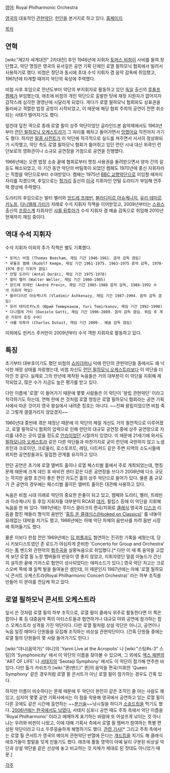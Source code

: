 [[영어]]: Royal Philharmonic Orchestra

[[영국]]의 대표적인 [[관현악단]]. [[런던]]을 본거지로 하고 있다. [http://www.rpo.co.uk/ 홈페이지]

[[목차]]

== 연혁 ==
[wiki:"제2차 세계대전" 2차대전] 후인 1946년에 지휘자 [[토머스 비첨]]이 사비를 들여 창단했고, 악단 명칭은 영국의 유서깊은 공연 기획 단체인 로열 필하모닉 협회에서 빌려서 사용하기로 했다. 비첨은 창단과 동시에 초대 수석 지휘자 겸 음악 감독에 취임했고, 1961년에 타계할 때까지 악단의 육성에 주력했다.

비첨 사후 후임으로 전년도부터 악단의 부지휘자로 활동하고 있던 [[독일]] 출신의 [[루돌프 켐페]]가 부임했는데, 애초에 비첨의 개인 악단으로 출발한 탓에 재정 지원자가 없어지자 갑작스레 심각한 경영난에 시달리게 되었다. 게다가 로열 필하모닉 협회와도 상표권을 둘러싸고 격렬한 법정 공방이 시작되었고, 이 때문에 해당 협회 주최의 공연이 전면 취소되는 사태가 벌어지기도 했다.

엎친데 덮친 격으로 종래 로열 필이 상주 악단이었던 글라인드본 음악제에서도 1963년부터 [[런던 필하모닉 오케스트라]]가 그 자리를 꿰차고 들어가면서 [[망했어요]] 직전까지 가기도 했다. 하지만 [[말콤 사전트]]가 이 악단에 적극적으로 실드를 쳐주면서 서서히 정상화되기 시작했고, 악단 측도 로열 필하모닉 협회가 틀어쥐고 있던 런던 시내 대신 외곽인 런던보로의 영화관이나 소규모 공연장을 거점으로 공연을 진행했다.

1966년에는 오랜 법정 소송 끝에 협회로부터 명칭 사용권을 돌려받으면서 양자 간의 갈등도 해소되었고, 이 기간 동안 악단의 버팀목이 되었던 켐페도 1970년에 종신 지휘자라는 직함을 악단으로부터 수여받았다. 켐페는 1975년 [[BBC 교향악단]]으로 이임할 때까지 자리를 지켰으며, 후임으로는 [[헝가리]] 출신의 [[미국]] 지휘자인 언털 도라티가 부임해 연주력 향상에 주력했다.

도라티의 후임으로는 발터 벨러와 [[앙드레 프레빈]], [[블라디미르 아슈케나지]], [[유리 테미르카노프]], [[다니엘레 가티]]가 차례로 수석 지휘자 직책을 이어받았고, 2009년부터는 [[스위스]] 출신의 [[프랑스]]계 지휘자인 [[샤를 뒤투아]]가 수석 지휘자 겸 예술 감독으로 취임해 2010년 현재까지 재임 중이다.

== 역대 수석 지휘자 ==
수석 지휘자 이외의 추가 직책은 별도 기록했다.

 * 토머스 비첨 (Thomas Beecham, 재임 기간 1946-1961. 음악 감독 겸임)
 * 루돌프 켐페 (Rudolf Kempe, 재임 기간 1961-1975. 1963-1975 음악 감독, 1970-1976 종신 지휘자 겸임)
 * 언털 도라티 (Antal Doráti, 재임 기간 1975-1978)
 * 발터 벨러 (Walter Weller, 재임 기간 1980-1985)
 * 앙드레 프레빈 (André Previn, 재임 기간 1985-1988 음악 감독, 1988-1992 수석 지휘자 역임)
 * 블라디미르 아슈케나지 (Vladimir Ashkenazy, 재임 기간 1987-1994. 음악 감독 겸임)
 * 유리 테미르카노프 (Юрий Темирканов, Yuri Temirkanov, 재임 기간 1992-1998)
 * 다니엘레 가티 (Daniele Gatti, 재임 기간 1996-2009. 음악 감독 겸임. 퇴임 후 계관 지휘자 호칭 수여)
 * 샤를 뒤투아 (Charles Dutoit, 재임 기간 2009-. 예술 감독 겸임)

이외에도 핀커스 주커만이 2009년부터 수석 객원 지휘자로 활동하고 있다.

== 특징 ==
초기부터 대부호이기도 했던 비첨의 [[쇼미더머니]] 덕에 런던의 관현악단들 중에서도 꽤 넉넉한 재정 상태를 자랑했는데, 비첨 자신도 [[런던 필하모닉 오케스트라]]보다 이 악단을 더 아낀 것 같다. 실제로 그의 만년에 제작된 녹음들은 거의 대부분이 이 악단을 지휘해 제작되었고, 많은 수가 지금도 높은 평가를 받고 있다.

다만 이름에 '로열' 이 들어가기 때문에 몇몇 사람들은 이 악단이 '왕립 관현악단' 이라고 착각하기도 하는데, 연혁 란에 쓴 것처럼 로열 명칭은 로열 필하모닉 협회라는 공연 기획사에서 따온 것이지 영국 왕실에서 내려준 칭호는 아니다. ~~진짜 왕립이었으면 비첨 죽고 그렇게 갤갤거리지 않았겠지~~

1960년대 중반에 겪은 재정난 때문에 이 악단의 체질 개선도 거의 필연적으로 이루어졌고, 로열 필하모닉 협회의 압력으로 인해 런던의 대규모 공연장 중에 상주 공연장으로 자리를 내주는 곳이 없을 정도로 [[안습]]이었던 시절까지 있었다. 이 때문에 21세기에 와서도 [[필하모니아 오케스트라]] 같은 다른 악단들과 마찬가지로 굳이 런던에 국한하지 않고 노샘프턴과 크로이던, 크로울리, 로스토프트, 레딩, 다트퍼드 같은 주변 지역의 소도시들에 위치한 공연장들과도 밀접한 관계를 유지하고 있다.

런던 공연은 초기에 로열 앨버트 홀이나 로열 페스티벌 홀에서 주로 개최되었는데, 명칭 문제 때문에 크게 데인 후 바비컨 센터 같은 다른 공연장을 쓰다가 2008년에 다소 규모는 작지만 음향 조건이 좋은 편인 카도건 홀의 상주 악단으로 들어가 있다. 물론 좀 규모가 큰 공연의 경우에는 페스티벌 홀이든 앨버트 홀이든 대관해 사용하고 있다.

녹음은 비첨 시대 이래로 악단의 중요한 돈줄이 되고 있고, 켐페와 도라티, 벨러, 프레빈과 아슈케나지 등 후임 지휘자들 대부분이 RCA와 [[데카]], 필립스 등에 이 악단을 지휘해 녹음을 한 바 있다. 1981년에는 루이스 클라크의 편곡/지휘로 [[클래식]] 명곡과 [[디스코]] 리듬을 합친 메들리 형식의 음반인 '[[훅트 온 클래식스|훅트 온 클래식스(Hooked on Classics)]]' 를 내놓아 유례없는 대박을 치기도 했고, 1986년에는 아예 악단 자체의 음반사를 차려 음반 시장에 뛰어들기도 했다.

물론 이보다 한참 전인 1969년에는 [[딥 퍼플]]과도 협연하는 진귀한 기록을 세웠는데, 당시 키보디스트였던 존 로드가 야심차게 준비한 'Concerto for Group and Orchestra' 라는 [[록]] 밴드와 관현악의 [[협주곡]]을 실황녹음으로 취입했다.[* 다만 이 때 록 음악을 고깝게 보던 로열 필 노장 멤버들의 반응이 영 좋지 않았고, 지휘자였던 말콤 아놀드가 간신히 설득한 끝에 가까스로 협연이 성사되었다는 에피소드가 있다.] 영국 악단 치고는 크로스오버 쪽에 꽤 일찍 발을 들여놓은 셈인데, 이 때문인지 1987년에는 아예 '로열 필하모닉 콘서트 오케스트라(Royal Philharmonic Concert Orchestra)' 라는 하부 조직을 만들어 이 분야를 전담케 하고 있다.

== 로열 필하모닉 콘서트 오케스트라 ==
앞서 쓴 것처럼 로열 필의 하부 조직으로, 로열 필이 클래식 위주로 활동한다면 이 쪽은 팝이나 록 등 대중음악 쪽의 아티스트들과 협연하거나 대규모 야외 공연에 참가하는 팝스 오케스트라 성격을 가진 악단이다. 다만 로열 필처럼 상설 악단은 아니고, 공연이나 녹음 일정 때마다 단원들을 모집해 조직하는 비상설 관현악단이다. (간혹 단원들 중에는 로열 필의 단원들이 몇 사람 들어가기도 한다.)

[wiki:"야니(음악가)" 야니]의 'Yanni Live at the Acropolis' 나 [wiki:"스팅#s-3" 스팅]의 'Symphonicity' 에서 이 악단의 이름을 찾아볼 수 있으며, 그 외에도 [[엑스 재팬]]의 'ART OF LIFE' 나 [[서태지]]의 'Seotaiji Symphony' 에서도 이 악단이 참가해 연주한 바 있다. 다만 톨가 카쉬프가 [wiki:"퀸(밴드)" 퀸]의 음악을 편곡/지휘한 'Queen Symphony' 같은 경우처럼 로열 필 콘서트가 아닌 로열 필이 참가하는 경우도 간혹 있다.

하지만 이름이 비슷하다는 문제 때문에 두 악단이 완전히 같은 조직인 줄 아는 사람도 꽤 있고, 심지어 몇몇 공연 기획사에서는 이 점을 악용해 영국에서 공연하고 있는 로열 필이 다른 곳에도 같은 시간에 출연하는 ~~[[분신술]]~~낚시질을 하다가 [[소송드립]]을 먹기도 했다. [http://www.ytn.co.kr/_ln/0106_200608311550585051 2006년에는 한국에서도 낚였다.] 서태지 심포니 공연 때도 주최 측에서 악단 이름을 'Royal Philharmonic' 이라고 애매하게 표기하는 바람에 또 어설프게 낚이는 것 아니냐는 우려와 비판이 나왔고, 이에 대해 기획사 측에서 로열 필 멤버가 참여하는 특별 편성된 악단이라고 다소 두루뭉술하게 해명하기도 했다. [http://www.newsen.com/news_view.php?uid=200809221157591002 관련 기사][* 그리고 주최 측에서는 로열 필 콘서트가 영국의 메이저 관현악단 반열에 든다는 [[개드립]]을 치기도 해 클래식 애호가들이 할말을 잊게 만들기도 했다. 애초에 활동 영역이 아예 달리 구분된 비상설 악단과 상설 악단을 같은 선상에 놓고 비교하는 것 자체가 제대로 된 잣대도 아니었기 때문.]

[[각주]]
